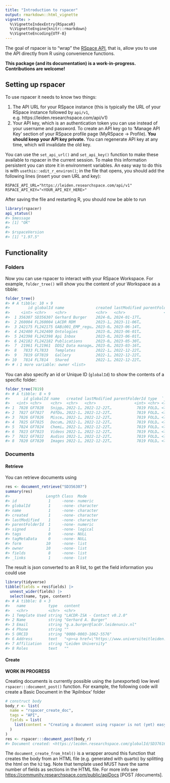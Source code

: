 ```yaml
---
title: "Introduction to rspacer"
output: rmarkdown::html_vignette
vignette: >
  %\VignetteIndexEntry{RSpaceR}
  %\VignetteEngine{knitr::rmarkdown}
  %\VignetteEncoding{UTF-8}
---
```




The goal of rspacer is to "wrap" the [RSpace API](https://community.researchspace.com/public/apiDocs), that is, allow you to use the API directly from R using convenience functions.

**This package (and its documentation) is a work-in-progress. Contributions are welcome!**

## Setting up rspacer

To use rspacer it needs to know two things:

1. The API URL for your RSpace instance (this is typically the URL of your RSpace instance followed by `api/v1`, e.g. https://leiden.researchspace.com/api/v1)
2. Your API key, which is an authentication token you can use instead of your username and password. To create an API key go to 'Manage API Key' section of your RSpace profile page (MyRSpace -> Profile). **You should keep your API key private.** You can regenerate API key at any time, which will invalidate the old key.

You can use the `set_api_url()` and `set_api_key()` function to make these available to rspacer in the current session.
To make this information persistent you can store it in environment variables. An easy way to do this is with `usethis::edit_r_environ()`; in the file that opens, you should add the following lines (insert your own URL and key):

```
RSPACE_API_URL="https://leiden.researchspace.com/api/v1"
RSPACE_API_KEY="<YOUR_API_KEY_HERE>"
```

After saving the file and restarting R, you should now be able to run


```r
library(rspacer)
api_status()
#> $message
#> [1] "OK"
#> 
#> $rspaceVersion
#> [1] "1.97.5"
```

## Functionality

### Folders

Now you can use rspacer to interact with your RSpace Workspace.
For example, `folder_tree()` will show you the content of your Workspace as a tibble:


```r
folder_tree()
#> # A tibble: 10 × 9
#>        id globalId name              created lastModified parentFolderId type  `_links`
#>     <int> <chr>    <chr>             <chr>   <chr>                 <int> <chr> <list>  
#>  1 356307 SD356307 Gerhard Burger    2024-0… 2024-01-17T…           7813 DOCU… <list>  
#>  2 260004 FL260004 LACDR RDM         2023-1… 2023-11-06T…           7813 FOLD… <list>  
#>  3 242175 FL242175 GABi001_EMP_regu… 2023-0… 2023-06-14T…           7813 FOLD… <list>  
#>  4 242400 FL242400 Ontologies        2023-0… 2023-06-01T…           7813 FOLD… <list>  
#>  5 242398 FL242398 Api Inbox         2023-0… 2023-06-01T…           7813 FOLD… <list>  
#>  6 242182 FL242182 Publications      2023-0… 2023-05-30T…           7813 FOLD… <list>  
#>  7  21961 FL21961  DDS2 Data manage… 2023-0… 2023-03-16T…           7813 FOLD… <list>  
#>  8   7833 FL7833   Templates         2022-1… 2022-12-22T…           7813 FOLD… <list>  
#>  9   7819 GF7819   Gallery           2022-1… 2022-12-22T…           7813 FOLD… <list>  
#> 10   7814 FL7814   Shared            2022-1… 2022-12-22T…           7813 FOLD… <list>  
#> # ℹ 1 more variable: owner <list>
```

You can also specify an id or Unique ID (`globalId`) to show the contents of a specific folder:


```r
folder_tree(7819)
#> # A tibble: 8 × 9
#>      id globalId name   created lastModified parentFolderId type  `_links` owner       
#>   <int> <chr>    <chr>  <chr>   <chr>                 <int> <chr> <list>   <list>      
#> 1  7828 GF7828   Snipp… 2022-1… 2022-12-22T…           7819 FOLD… <list>   <named list>
#> 2  7827 GF7827   PdfDo… 2022-1… 2022-12-22T…           7819 FOLD… <list>   <named list>
#> 3  7826 GF7826   Misce… 2022-1… 2022-12-22T…           7819 FOLD… <list>   <named list>
#> 4  7825 GF7825   Docum… 2022-1… 2022-12-22T…           7819 FOLD… <list>   <named list>
#> 5  7824 GF7824   Chemi… 2022-1… 2022-12-22T…           7819 FOLD… <list>   <named list>
#> 6  7823 GF7823   Videos 2022-1… 2022-12-22T…           7819 FOLD… <list>   <named list>
#> 7  7822 GF7822   Audios 2022-1… 2022-12-22T…           7819 FOLD… <list>   <named list>
#> 8  7820 GF7820   Images 2022-1… 2022-12-22T…           7819 FOLD… <list>   <named list>
```

### Documents

#### Retrieve

You can retrieve documents using


```r
res <- document_retrieve("SD356307")
summary(res)
#>                Length Class  Mode     
#> id              1     -none- numeric  
#> globalId        1     -none- character
#> name            1     -none- character
#> created         1     -none- character
#> lastModified    1     -none- character
#> parentFolderId  1     -none- numeric  
#> signed          1     -none- logical  
#> tags            0     -none- NULL     
#> tagMetaData     0     -none- NULL     
#> form           10     -none- list     
#> owner          10     -none- list     
#> fields          8     -none- list     
#> _links          1     -none- list
```

The result is json converted to an R list, to get the field information you could use


```r
library(tidyverse)
tibble(fields = res$fields) |>
  unnest_wider(fields) |>
  select(name, type, content)
#> # A tibble: 8 × 3
#>   name          type   content                                                         
#>   <chr>         <chr>  <chr>                                                           
#> 1 Template Used string "LACDR-ISA - Contact v0.2.0"                                    
#> 2 Name          string "Gerhard A. Burger"                                             
#> 3 Email         string "g.a.burger@lacdr.leidenuniv.nl"                                
#> 4 Phone         string ""                                                              
#> 5 ORCID         string "0000-0003-1062-5576"                                           
#> 6 Address       text   "<p><a href=\"https://www.universiteitleiden.nl/en/locations/go…
#> 7 Affiliation   string "Leiden University"                                             
#> 8 Roles         text   ""
```

#### Create

**WORK IN PROGRESS**

Creating documents is currently possible using the (unexported) low level `rspacer:::document_post()` function. For example, the following code will create a Basic Document in the 'ApiInbox' folder


```r
# construct body
body_r <- list(
  name = "rspacer_create_doc",
  tags = "API",
  fields = list(
    list(content = "Creating a document using rspacer is not (yet) easy")
  )
)
res <- rspacer:::document_post(body_r)
#> Document created: <https://leiden.researchspace.com/globalId/SD376167>
```

The `document_create_from_html()` is a wrapper around this function that creates the body from an HTML file (e.g. generated with quarto) by splitting the html on the `h2` tag. Note that template used MUST have the same number of fields as sections in the HTML file. For more info see <https://community.researchspace.com/public/apiDocs> [POST /documents].
